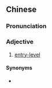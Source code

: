 {{also|入门级}}
==Chinese==
{{zh-forms|s=入门级|type=21}}

===Pronunciation===
{{zh-pron
|m=rùménjí
|c=jap6 mun4 kap1
|cat=a
}}

===Adjective===
{{zh-adj}}

# {{lb|zh|attributive}} [[entry-level]]

====Synonyms====
* {{zh-l|初級}}